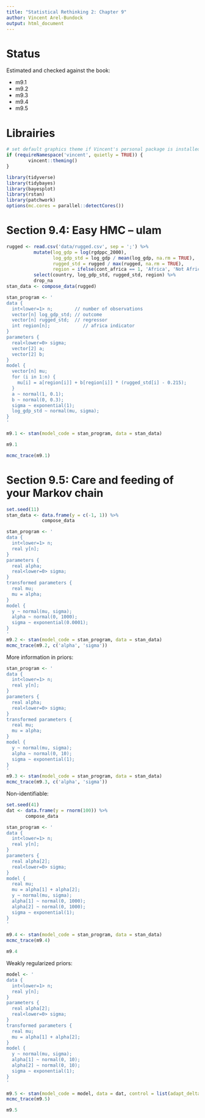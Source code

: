 ```yaml
---
title: "Statistical Rethinking 2: Chapter 9"
author: Vincent Arel-Bundock
output: html_document
---
```


# Status

Estimated and checked against the book:

* m9.1
* m9.2
* m9.3
* m9.4
* m9.5

# Librairies

```r
# set default graphics theme if Vincent's personal package is installed
if (requireNamespace('vincent', quietly = TRUE)) {
        vincent::theming()
}
```

```r
library(tidyverse)
library(tidybayes)
library(bayesplot)
library(rstan)
library(patchwork)
options(mc.cores = parallel::detectCores())
```

# Section 9.4: Easy HMC -- ulam

```r
rugged <- read.csv('data/rugged.csv', sep = ';') %>%
          mutate(log_gdp = log(rgdppc_2000),
                 log_gdp_std = log_gdp / mean(log_gdp, na.rm = TRUE),
                 rugged_std = rugged / max(rugged, na.rm = TRUE),
                 region = ifelse(cont_africa == 1, 'Africa', 'Not Africa')) %>%
          select(country, log_gdp_std, rugged_std, region) %>%
          drop_na
stan_data <- compose_data(rugged)

stan_program <- '
data {
  int<lower=1> n;        // number of observations
  vector[n] log_gdp_std; // outcome
  vector[n] rugged_std;  // regressor
  int region[n];            // africa indicator
}
parameters {
  real<lower=0> sigma;
  vector[2] a;
  vector[2] b;
}
model {
  vector[n] mu;
  for (i in 1:n) {
    mu[i] = a[region[i]] + b[region[i]] * (rugged_std[i] - 0.215);
  }
  a ~ normal(1, 0.1);
  b ~ normal(0, 0.3);
  sigma ~ exponential(1);
  log_gdp_std ~ normal(mu, sigma);
}
'

m9.1 <- stan(model_code = stan_program, data = stan_data)
```

```r
m9.1
```

```r
mcmc_trace(m9.1)
```

# Section 9.5: Care and feeding of your Markov chain

```r
set.seed(11)
stan_data <- data.frame(y = c(-1, 1)) %>%
             compose_data

stan_program <- '
data {
  int<lower=1> n;
  real y[n];
}
parameters {
  real alpha;
  real<lower=0> sigma;
}
transformed parameters {
  real mu;
  mu = alpha;
}
model {
  y ~ normal(mu, sigma);
  alpha ~ normal(0, 1000);
  sigma ~ exponential(0.0001);
}
'
m9.2 <- stan(model_code = stan_program, data = stan_data)
mcmc_trace(m9.2, c('alpha', 'sigma'))
```

More information in priors:

```r
stan_program <- '
data {
  int<lower=1> n;
  real y[n];
}
parameters {
  real alpha;
  real<lower=0> sigma;
}
transformed parameters {
  real mu;
  mu = alpha;
}
model {
  y ~ normal(mu, sigma);
  alpha ~ normal(0, 10);
  sigma ~ exponential(1);
}
'
m9.3 <- stan(model_code = stan_program, data = stan_data)
mcmc_trace(m9.3, c('alpha', 'sigma'))
```

Non-identifiable:

```r
set.seed(41)
dat <- data.frame(y = rnorm(100)) %>%
       compose_data

stan_program <- '
data {
  int<lower=1> n;
  real y[n];
}
parameters {
  real alpha[2];
  real<lower=0> sigma;
}
model {
  real mu;
  mu = alpha[1] + alpha[2];
  y ~ normal(mu, sigma);
  alpha[1] ~ normal(0, 1000);
  alpha[2] ~ normal(0, 1000);
  sigma ~ exponential(1);
}
'

m9.4 <- stan(model_code = stan_program, data = stan_data)
mcmc_trace(m9.4)
```

```r
m9.4
```

Weakly regularized priors:

```r
model <- '
data {
  int<lower=1> n;
  real y[n];
}
parameters {
  real alpha[2];
  real<lower=0> sigma;
}
transformed parameters {
  real mu;
  mu = alpha[1] + alpha[2];
}
model {
  y ~ normal(mu, sigma);
  alpha[1] ~ normal(0, 10);
  alpha[2] ~ normal(0, 10);
  sigma ~ exponential(1);
}
'

m9.5 <- stan(model_code = model, data = dat, control = list(adapt_delta = 0.99), iter = 10000)
mcmc_trace(m9.5)
```

```r
m9.5
```
